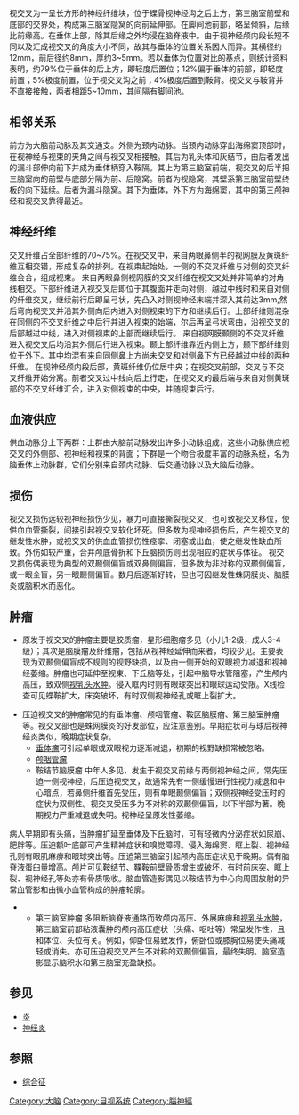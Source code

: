 {{unreferenced|time=2014-12-27T12:25:33+00:00}}
{{Infobox brain
| Name            = 视交叉
| Latin           = chiasma opticum
| Image           = 1543,Visalius'OpticChiasma.jpg
| Caption         = Brain viewed from below; the front of the brain is above. Visual pathway with optic chiasm (X shape) is shown in red (image from [[Andreas_Vesalius|Andreas Vesalius]]' ''Fabrica'', 1543).
| Image2          = Gray773.png
| Caption2        = Optic nerves, chiasm, and optic tracts
| IsPartOf        =
| Components      =
| Artery          =
| Vein            =
| System          = [[视觉系统|视觉系统]]
| Function        = Transmit visual information from the [[optic_nerves|optic nerves]] to the occipital lobes of the brain
| Location        =
<!--
| MeshName        = Optic+chiasm
| MeshNumber      = A08.800.800.120.680.600
-->
}}

{{Infobox brain|Name=|Image=1543,Visalius'OpticChiasma.jpg|Caption=[[Andreas_Vesalius|Andreas Vesalius]]"纤维"}}
视交叉为一呈长方形的神经纤维块，位于蝶骨视神经沟之后上方，第三脑室前壁和底部的交界处，构成第三脑室隐窝的向前延伸部。在脚间池前部，略呈倾斜，后缘比前缘高。在垂体上部，除其后缘之外均浸在脑脊液中。由于视神经颅内段长短不同以及汇成视交叉的角度大小不同，故其与垂体的位置关系因人而异。其横径约12mm，前后径约8mm，厚约3~5mm。若以垂体为位置对比的基点，则统计资料表明，约79%位于垂体的后上方，即轻度后置位；12%偏于垂体的前部，即轻度前置；5%极度前置，位于视交叉沟之前；4%极度后置到鞍背。视交叉与鞍背并不直接接触，两者相距5~10mm，其间隔有脚间池。

== 相邻关系 ==
前方为大脑前动脉及其交通支。外侧为颈内动脉。当颈内动脉穿出海绵窦顶部时，在视神经与视束的夹角之间与视交叉相接触。其后为乳头体和灰结节，由后者发出的漏斗部伸向前下并成为垂体柄穿入鞍隔。其上为第三脑室前端，视交叉的后半把三脑室向的前壁与底部分隔为前、后隐窝。前者为视隐窝，其壁系第三脑室前壁终板的向下延续。后者为漏斗隐窝。其下为垂体，外下方为海绵窦，其中的第三颅神经和视交叉靠得最近。

== 神经纤维 ==
交叉纤维占全部纤维的70~75%。在视交叉中，来自两眼鼻侧半的视网膜及黄斑纤维互相交错，形成复杂的排列。在视束起始处，一侧的不交叉纤维与对侧的交叉纤维会合，组成视束。
来自两眼鼻侧视网膜的交叉纤维在视交叉处并非简单的对角线相交。下部纤维进入视交叉后即位于其腹面并走向对侧，越过中线时和来自对侧的纤维交叉，继续前行后即呈弓状，先凸入对侧视神经末端并深入其前达3mm,然后弯向视交叉并沿其外侧向后内进入对侧视束的下方和继续后行。上部纤维则混杂在同侧的不交叉纤维之中后行并进入视束的始端，尔后再呈弓状弯曲，沿视交叉的后部越过中线，进入对侧视束的上部而继续后行。
来自视网膜颞侧的不交叉纤维进入视交叉后均沿其外侧后行进入视束。颞上部纤维靠近内侧上方，颞下部纤维则位于外下。其中均混有来自同侧鼻上方尚未交叉和对侧鼻下方已经越过中线的两种纤维。
在视神经颅内段后部，黄斑纤维仍位居中央；在视交叉前部，交叉与不交叉纤维开始分离。前者交叉过中线向后上行走，在视交叉的最后端与来自对侧黄斑部的不交叉纤维汇合，进入对侧视束的中央，并随视束后行。

== 血液供应 ==
供血动脉分上下两群：上群由大脑前动脉发出许多小动脉组成，这些小动脉供应视交叉的外侧部、视神经和视束的背面；下群是一个吻合极度丰富的动脉系统，名为脑垂体上动脉群，它们分别来自颈内动脉、后交通动脉以及大脑后动脉。

== 损伤 ==
视交叉损伤远较视神经损伤少见，暴力可直接撕裂视交叉，也可致视交叉移位，使供血血管撕裂，间接引起视交叉软化坏死。但多数为视神经损伤后，产生视交叉的继发性水肿，或视交叉的供血血管损伤性痉挛、闭塞或出血，使之继发性缺血所致。外伤如较严重，合并颅底骨折和下丘脑损伤则出现相应的症状与体征。
视交叉损伤偶表现为典型的双颞侧偏盲或双鼻侧偏盲，但多数为非对称的双颞侧偏盲，或一眼全盲，另一眼颞侧偏盲。数月后逐渐好转，但也可因继发性蛛网膜炎、脑膜炎或脑积水而恶化。

== 肿瘤 ==
*原发于视交叉的肿瘤主要是胶质瘤，星形细胞瘤多见（小儿1-2级，成人3-4级）；其次是脑膜瘤及纤维瘤，包括从视神经延伸而来者，均较少见。主要表现为双颞侧偏盲成不规则的视野缺损，以及由一侧开始的双眼视力减退和视神经萎缩。肿瘤也可延伸至视束、下丘脑等处，引起中脑导水管阻塞，产生颅内高压，致双侧[[视乳头水肿|视乳头水肿]]。侵入眶内时则有眼球突出和眼球运动受限。X线检查可见蝶鞍扩大，床突破坏，有时双侧视神经孔或眶上裂扩大。

*压迫视交叉的肿瘤常见的有垂体瘤、颅咽管瘤、鞍区脑膜瘤、第三脑室肿瘤等。视交叉部也是蛛网膜炎的好发部位，应注意鉴别。早期症状可与球后视神经炎类似，晚期症状复杂。
**[[垂体瘤|垂体瘤]]可引起单眼或双眼视力逐渐减退，初期的视野缺损常被忽略。
**[[颅咽管瘤|颅咽管瘤]]
**鞍结节脑膜瘤 中年人多见，发生于视交叉前缘与两侧视神经之间，常先压迫一侧视神经，后压迫视交叉，故通常先有一侧缓慢进行性视力减退和中心暗点，若鼻侧纤维首先受压，则有单眼颞侧偏盲；双侧视神经受压时的症状为双侧性。视交叉受压多为不对称的双颞侧偏盲，以下半部为著。晚期视力严重减退或失明。视神经呈原发性萎缩。
病人早期即有头痛，当肿瘤扩延至垂体及下丘脑时，可有轻微内分泌症状如尿崩、肥胖等。压迫额叶底部可产生精神症状和嗅觉障碍。侵入海绵窦、眶上裂、视神经孔则有眼肌麻痹和眼球突出等。压迫第三脑室引起颅内高压症状见于晚期。偶有脑脊液蛋臼量增高。颅片可见鞍结节、鞢鞍前壁骨质增生或破坏，有时前床突、眶上裂、视神经孔等处亦有骨质吸收。脑血管造影偶见以鞍结节为中心向周围放射的异常血管影和由微小血管构成的肿瘤轮廓。
**第三脑室肿瘤 多阻断脑脊液通路而致颅内高压、外展麻痹和[[视乳头水肿|视乳头水肿]]，第三脑室前部粘液囊肿的颅内高压症状（头痛、呕吐等）常呈发作性，且和体位、头位有关。例如，仰卧位易致发作，俯卧位或膝胸位易使头痛减轻或消失。亦可压迫视交叉产生不对称的双颞侧偏盲，最终失明。脑室造影显示脑积水和第三脑室充盈缺损。

== 参见 ==
* [[炎|炎]]
* [[神经炎|神经炎]]

== 参照==
{{Commonscat|Optic chiasm}}
* [[综合征|综合征]]

[[Category:大脑|Category:大脑]]
[[Category:目视系统|Category:目视系统]]
[[Category:腦神經|Category:腦神經]]